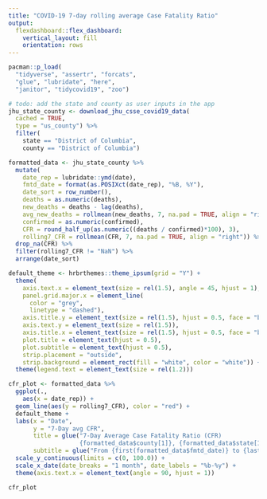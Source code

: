 ```yaml
---
title: "COVID-19 7-day rolling average Case Fatality Ratio"
output: 
  flexdashboard::flex_dashboard:
    vertical_layout: fill
    orientation: rows
---
```

```r
pacman::p_load(
  "tidyverse", "assertr", "forcats", 
  "glue", "lubridate", "here", 
  "janitor", "tidycovid19", "zoo")
```

```r

# todo: add the state and county as user inputs in the app
jhu_state_county <- download_jhu_csse_covid19_data(
  cached = TRUE,
  type = "us_county") %>%
  filter(
    state == "District of Columbia",
    county == "District of Columbia")

```

```r

formatted_data <- jhu_state_county %>%
  mutate(
    date_rep = lubridate::ymd(date),
    fmtd_date = format(as.POSIXct(date_rep), "%B, %Y"),
    date_sort = row_number(),
    deaths = as.numeric(deaths),
    new_deaths = deaths - lag(deaths),
    avg_new_deaths = rollmean(new_deaths, 7, na.pad = TRUE, align = "right"),
    confirmed = as.numeric(confirmed),
    CFR = round_half_up(as.numeric((deaths / confirmed)*100), 3),
    rolling7_CFR = rollmean(CFR, 7, na.pad = TRUE, align = "right")) %>%
  drop_na(CFR) %>%
  filter(rolling7_CFR != "NaN") %>%
  arrange(date_sort)

```

```r

default_theme <- hrbrthemes::theme_ipsum(grid = "Y") +
  theme(
    axis.text.x = element_text(size = rel(1.5), angle = 45, hjust = 1),
    panel.grid.major.x = element_line(
      color = "grey",
      linetype = "dashed"),
    axis.title.y = element_text(size = rel(1.5), hjust = 0.5, face = "bold"),
    axis.text.y = element_text(size = rel(1.5)),
    axis.title.x = element_text(size = rel(1.5), hjust = 0.5, face = "bold"),
    plot.title = element_text(hjust = 0.5),
    plot.subtitle = element_text(hjust = 0.5),
    strip.placement = "outside",
    strip.background = element_rect(fill = "white", color = "white")) +
  theme(legend.text = element_text(size = rel(1.2)))

cfr_plot <- formatted_data %>%
  ggplot(.,
    aes(x = date_rep)) +
  geom_line(aes(y = rolling7_CFR), color = "red") +
  default_theme +
  labs(x = "Date",
       y = "7-Day avg CFR",
       title = glue("7-Day Average Case Fatality Ratio (CFR) 
                    {formatted_data$county[1]}, {formatted_data$state[1]}"), 
       subtitle = glue("From {first(formatted_data$fmtd_date)} to {last(formatted_data$fmtd_date)}")) +
  scale_y_continuous(limits = c(0, 100.0)) +
  scale_x_date(date_breaks = "1 month", date_labels = "%b-%y") +
  theme(axis.text.x = element_text(angle = 90, hjust = 1))

cfr_plot

```

